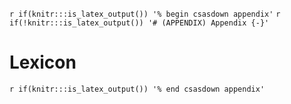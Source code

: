 <!-- The following code should appear at the beginning of the first appendix.
(if you have one)
After that, all subsequent sections will be turned into appendices. -->

`r if(knitr:::is_latex_output()) '% begin csasdown appendix'`
`r if(!knitr:::is_latex_output()) '# (APPENDIX) Appendix {-}'`

\clearpage

# Lexicon {#lexicon}
<!-- see glossary.tex for glossary entries (I will try to bring them into Rmd land eventually) -->
```{=latex}
\printnoidxglossary[sort=word]
```


<!-- At the end of your appendices add: -->
`r if(knitr:::is_latex_output()) '% end csasdown appendix'`

